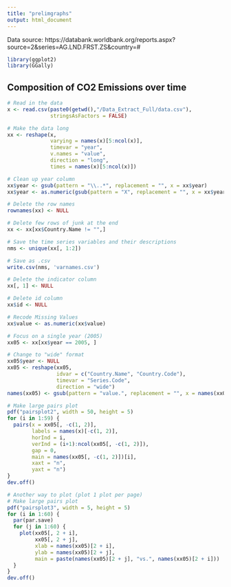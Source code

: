 ---
title: "prelimgraphs"
output: html_document
---

Data source: https://databank.worldbank.org/reports.aspx?source=2&series=AG.LND.FRST.ZS&country=#

```{r}
library(ggplot2)
library(GGally)
```

## Composition of CO2 Emissions over time
```{r}
# Read in the data
x <- read.csv(paste0(getwd(),"/Data_Extract_Full/data.csv"), 
              stringsAsFactors = FALSE)

# Make the data long
xx <- reshape(x, 
              varying = names(x)[5:ncol(x)], 
              timevar = "year", 
              v.names = "value", 
              direction = "long", 
              times = names(x)[5:ncol(x)])

# Clean up year column
xx$year <- gsub(pattern = "\\..*", replacement = "", x = xx$year)
xx$year <- as.numeric(gsub(pattern = "X", replacement = "", x = xx$year))

# Delete the row names
rownames(xx) <- NULL

# Delete few rows of junk at the end
xx <- xx[xx$Country.Name != "",]

# Save the time series variables and their descriptions
nms <- unique(xx[, 1:2])

# Save as .csv
write.csv(nms, 'varnames.csv')

# Delete the indicator column
xx[, 1] <- NULL

# Delete id column
xx$id <- NULL

# Recode Missing Values
xx$value <- as.numeric(xx$value)
```

```{r}
# Focus on a single year (2005)
xx05 <- xx[xx$year == 2005, ]

# Change to "wide" format
xx05$year <- NULL
xx05 <- reshape(xx05, 
                idvar = c("Country.Name", "Country.Code"), 
                timevar = "Series.Code", 
                direction = "wide")
names(xx05) <- gsub(pattern = "value.", replacement = "", x = names(xx05))
```

```{r}
# Make large pairs plot
pdf("pairsplot2", width = 50, height = 5)
for (i in 1:59) {
  pairs(x = xx05[, -c(1, 2)], 
        labels = names(x)[-c(1, 2)], 
        horInd = i, 
        verInd = (i+1):ncol(xx05[, -c(1, 2)]), 
        gap = 0,
        main = names(xx05[, -c(1, 2)])[i],
        xaxt = "n",
        yaxt = "n")
}
dev.off()
```

```{r}
# Another way to plot (plot 1 plot per page)
# Make large pairs plot
pdf("pairsplot3", width = 5, height = 5)
for (i in 1:60) {
  par(par.save)
  for (j in 1:60) {
    plot(xx05[, 2 + i], 
         xx05[, 2 + j], 
         xlab = names(xx05)[2 + i], 
         ylab = names(xx05)[2 + j],
         main = paste(names(xx05)[2 + j], "vs.", names(xx05)[2 + i]))
  }
}
dev.off()
```